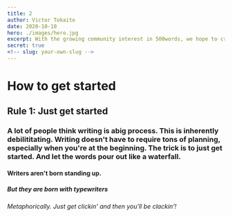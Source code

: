 ```yaml
---
title: 2
author: Victor Tokaito
date: 2020-10-10
hero: ./images/hero.jpg
excerpt: With the growing community interest in 500words, we hope to create more resources that make it easier for anyone to gain the benefits of this incredible tool.
secret: true
<!-- slug: your-own-slug -->
---
```


# How to get started

## Rule 1: Just get started

### A lot of people think writing is abig process. This is inherently debilititating. Writing doesn't have to require tons of planning, especially when you're at the beginning. The trick is to just get started. And let the words pour out like a waterfall.

#### Writers aren't born standing up.

##### But they are born with typewriters

###### Metaphorically. Just get clickin' and then you'll be clackin'!

